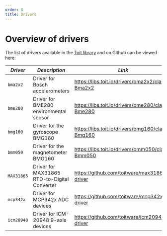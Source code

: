 ```yaml
---
order: 8
title: Drivers
---
```


# Overview of drivers

The list of drivers available in the [Toit library](https://libs.toit.io/drivers/library-summary) and on Github can be viewed here:


*Driver* | *Description* | *Link* | *Example*
  --- | ---- | --- | ---
  `bma2x2` | Driver for Bosch accelerometers | https://libs.toit.io/drivers/bma2x2/class-Bma2x2 |
  `bme280` | Driver for BME280 environmental sensor | https://libs.toit.io/drivers/bme280/class-Bme280 | https://github.com/toitware/bme280_post
  `bmg160` | Driver for the gyroscope BMG160 | https://libs.toit.io/drivers/bmg160/class-Bmg160 |
  `bmm050` | Driver for the magnetometer BMG160 | https://libs.toit.io/drivers/bmm050/class-Bmm050 |
  `MAX31865` | Driver for MAX31865 RTD-to-Digital Converter |  https://github.com/toitware/max31865-driver | https://github.com/toitware/max31865-driver/blob/main/examples/main.toit
  `mcp342x` | Driver for MCP342x ADC devices |  https://github.com/toitware/mcp342x-driver | https://github.com/toitware/mcp342x-driver/blob/main/examples/main.toit
  `icm20948` | Driver for ICM-20948 9-axis devices | https://github.com/toitware/icm20948-driver | https://github.com/toitware/icm20948-driver/blob/main/examples/accel_gyro.toit